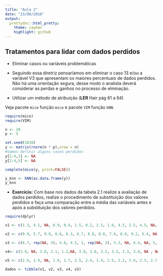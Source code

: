 ```yaml
---
title: "Aula 2"
date: "23/08/2018"
output:
  prettydoc::html_pretty:
    theme: cayman
    highlight: github
---
```


## Tratamentos para lidar com dados perdidos

- Eliminar casos ou variáveis problemáticas

- Seguindo essa diretriz pensaríamos em eliminar o caso 13 e/ou a variável V3 que apresentam os maiores percentuais de dados perdidos. Não há uma orientação segura, desse modo o analista deverá considerar as perdas e ganhos no processo de elminação.

- Utilizar um método de atribuição (**LER** Hair pág 61 a 64) 

Veja pacote `mice` função `mice` e pacote `VIM` função `kNN`.

```r
require(mice)
require(VIM)

n <- 20
p <- 5

set.seed(1010)
y <- matrix(rnorm(n * p),nrow = n)
#Vamos definir alguns casos perdidos
y[1:4,3] <- NA
y[2:4,5] <- NA

complete(mice(y, print=FALSE))

y_knn <- kNN(as.data.frame(y))
y_knn

```

+ **Exercício:** Com base nos dados da tabela 2.1 realize a avaliação de dados perdidos, realize o procedimento de substituição dos valores perdidos e faça uma comparação entre a média das variáveis antes e após a substituição dos valores perdidos.

```r
require(dplyr)

v1 <- c(1.3, 4.1, NA, 0.9, 0.4, 1.5, 0.2, 2.1, 1.8, 4.5, 2.5, 4.5, NA, 2.8, 3.7, 1.6, 0.5, 2.8, 2.2, 1.8)

v2 <- c(9.9, 5.7, 9.9, 8.6, 8.3, 6.7, 8.8, 8.0, 7.6, 8.0, 9.2, 6.4, NA, 6.1, NA, 6.4, 9.2, 5.2, 6.7, 9.0)

v3 <- c(6.7, rep(NA, 4), 4.8, 4.5, 3, rep(NA, 3), 5.3, NA, 6.4, NA, 5, NA, 5, NA, 5)

v4<- c(3.0, NA, 3.0, 2.1, 1.2,NA, 3.0, 3.8, 3.2, 3.3, 3.3, 3.0, NA , NA, 3.0, NA, 3.3, NA, 2.6, 2.2)

v5 <- c(2.6, 2.9, NA, 1.8, 1.7, 2.5, 2.4, 1.4, 2.5, 2.2, 3.9, 2.5, 2.7, 3.8, NA, 2.1, 2.8, 2.7, 2.9, 3)

dados <- tibble(v1, v2, v3, v4, v5)
```



